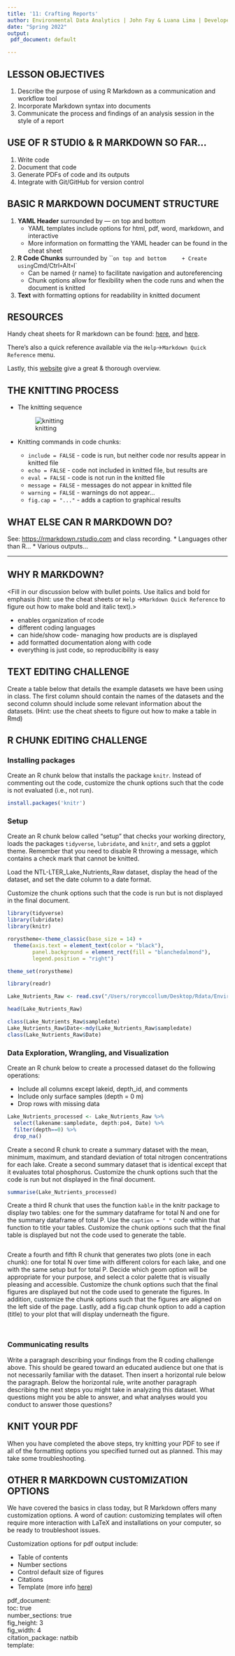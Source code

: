 ```yaml
---
title: '11: Crafting Reports'
author: Environmental Data Analytics | John Fay & Luana Lima | Developed by Kateri Salk
date: "Spring 2022"
output:
 pdf_document: default

---
```


## LESSON OBJECTIVES

1.  Describe the purpose of using R Markdown as a communication and workflow tool
2.  Incorporate Markdown syntax into documents
3.  Communicate the process and findings of an analysis session in the style of a report

## USE OF R STUDIO & R MARKDOWN SO FAR...

1.  Write code
2.  Document that code
3.  Generate PDFs of code and its outputs
4.  Integrate with Git/GitHub for version control

## BASIC R MARKDOWN DOCUMENT STRUCTURE

1. **YAML Header** surrounded by --- on top and bottom
    + YAML templates include options for html, pdf, word, markdown, and interactive
    + More information on formatting the YAML header can be found in the cheat sheet
2. **R Code Chunks** surrounded by ``` on top and bottom
    + Create using `Cmd/Ctrl` + `Alt` + `I`
    + Can be named {r name} to facilitate navigation and autoreferencing
    + Chunk options allow for flexibility when the code runs and when the document is knitted
3. **Text** with formatting options for readability in knitted document


## RESOURCES

Handy cheat sheets for R markdown can be found: [here](https://rstudio.com/wp-content/uploads/2015/03/rmarkdown-reference.pdf), and [here](https://raw.githubusercontent.com/rstudio/cheatsheets/master/rmarkdown-2.0.pdf).

There's also a quick reference available via the `Help`→`Markdown Quick Reference` menu.

Lastly, this [website](https://rmarkdown.rstudio.com) give a great & thorough overview.


## THE KNITTING PROCESS
-   The knitting sequence

    ![knitting](../lessons/img/rmarkdownflow.png)

* Knitting commands in code chunks:
  - `include = FALSE` - code is run, but neither code nor results appear in knitted file
  - `echo = FALSE`    - code not included in knitted file, but results are
  - `eval = FALSE`    - code is not run in the knitted file
  - `message = FALSE` - messages do not appear in knitted file
  - `warning = FALSE` - warnings do not appear...
  - `fig.cap = "..."` - adds a caption to graphical results


## WHAT ELSE CAN R MARKDOWN DO?
See: <https://rmarkdown.rstudio.com> and class recording. 
 * Languages other than R...
 * Various outputs...
 
------------------------------------------------------------------------

## WHY R MARKDOWN?

<Fill in our discussion below with bullet points. Use italics and bold for emphasis (hint: use the cheat sheets or `Help` →`Markdown Quick Reference` to figure out how to make bold and italic text).> 

* enables organization of rcode 
* different coding languages 
* can hide/show code- managing how products are is displayed
* add formatted documentation along with code 
* everything is just code, so reproducibility is easy 

## TEXT EDITING CHALLENGE

Create a table below that details the example datasets we have been using in class. The first column should contain the names of the datasets and the second column should include some relevant information about the datasets. (Hint: use the cheat sheets to figure out how to make a table in Rmd)


## R CHUNK EDITING CHALLENGE

### Installing packages

Create an R chunk below that installs the package `knitr`. Instead of commenting out the code, customize the chunk options such that the code is not evaluated (i.e., not run).

```r
install.packages('knitr')
```

### Setup

Create an R chunk below called "setup" that checks your working directory, loads the packages `tidyverse`, `lubridate`, and `knitr`, and sets a ggplot theme. Remember that you need to disable R throwing a message, which contains a check mark that cannot be knitted.

Load the NTL-LTER_Lake_Nutrients_Raw dataset, display the head of the dataset, and set the date column to a date format.

Customize the chunk options such that the code is run but is not displayed in the final document.

```r

library(tidyverse)
library(lubridate)
library(knitr)

rorystheme<-theme_classic(base_size = 14) +
  theme(axis.text = element_text(color = "black"), 
        panel.background = element_rect(fill = "blanchedalmond"),
        legend.position = "right")

theme_set(rorystheme)

library(readr)

Lake_Nutrients_Raw <- read.csv("/Users/rorymccollum/Desktop/Rdata/Environmental_Data_Analytics_2022/Data/Raw/NTL-LTER_Lake_Nutrients_Raw.csv", stringsAsFactors = TRUE)

head(Lake_Nutrients_Raw)

class(Lake_Nutrients_Raw$sampledate)
Lake_Nutrients_Raw$Date<-mdy(Lake_Nutrients_Raw$sampledate)
class(Lake_Nutrients_Raw$Date)
```

### Data Exploration, Wrangling, and Visualization

Create an R chunk below to create a processed dataset do the following operations:

-   Include all columns except lakeid, depth_id, and comments
-   Include only surface samples (depth = 0 m)
-   Drop rows with missing data

```r

Lake_Nutrients_processed <- Lake_Nutrients_Raw %>%
  select(lakename:sampledate, depth:po4, Date) %>%
  filter(depth==0) %>%
  drop_na()

```

Create a second R chunk to create a summary dataset with the mean, minimum, maximum, and standard deviation of total nitrogen concentrations for each lake. Create a second summary dataset that is identical except that it evaluates total phosphorus. Customize the chunk options such that the code is run but not displayed in the final document.
```r
summarise(Lake_Nutrients_processed)

```

Create a third R chunk that uses the function `kable` in the knitr package to display two tables: one for the summary dataframe for total N and one for the summary dataframe of total P. Use the `caption = " "` code within that function to title your tables. Customize the chunk options such that the final table is displayed but not the code used to generate the table.
```r

```

Create a fourth and fifth R chunk that generates two plots (one in each chunk): one for total N over time with different colors for each lake, and one with the same setup but for total P. Decide which geom option will be appropriate for your purpose, and select a color palette that is visually pleasing and accessible. Customize the chunk options such that the final figures are displayed but not the code used to generate the figures. In addition, customize the chunk options such that the figures are aligned on the left side of the page. Lastly, add a fig.cap chunk option to add a caption (title) to your plot that will display underneath the figure.

```r

```


```r

```

### Communicating results

Write a paragraph describing your findings from the R coding challenge above. This should be geared toward an educated audience but one that is not necessarily familiar with the dataset. Then insert a horizontal rule below the paragraph. Below the horizontal rule, write another paragraph describing the next steps you might take in analyzing this dataset. What questions might you be able to answer, and what analyses would you conduct to answer those questions?


## KNIT YOUR PDF
When you have completed the above steps, try knitting your PDF to see if all of the formatting options you specified turned out as planned. This may take some troubleshooting.

## OTHER R MARKDOWN CUSTOMIZATION OPTIONS

We have covered the basics in class today, but R Markdown offers many customization options. A word of caution: customizing templates will often require more interaction with LaTeX and installations on your computer, so be ready to troubleshoot issues.

Customization options for pdf output include: 

* Table of contents
* Number sections
* Control default size of figures
* Citations
* Template (more info [here](http://jianghao.wang/post/2017-12-08-rmarkdown-templates/))

pdf_document:  
    toc: true  
    number_sections: true  
    fig_height: 3  
    fig_width: 4  
    citation_package: natbib  
    template:  
